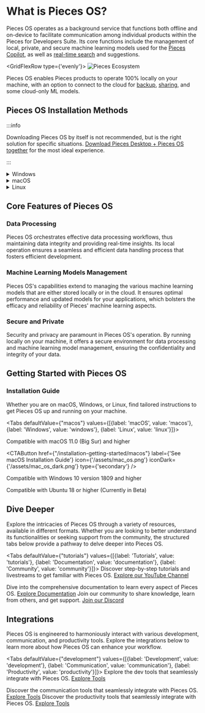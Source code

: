 
# What is Pieces OS?

Pieces OS operates as a background service that functions both offline and on-device to facilitate communication among individual products within the Pieces for Developers Suite. Its core functions include the management of local, private, and secure machine learning models used for the [Pieces Copilot](/features/pieces-copilot), as well as [real-time search](/features/search-modes) and suggestions.

<GridFlexRow type={'evenly'}>
  ![Pieces Ecosystem](https://storage.googleapis.com/pieces_multimedia/ILLUSTRATIONS/PIECES_FOR_DEVELOPERS/ANY_INTEGRATION/ANY_THEME/PLUGINS/1X1/PIECES_FOR_DEVELOPERS-ANY_INTEGRATION-PLUGINS-ANY_THEME-1X1-10_16_2023.PNG)
</GridFlexRow>

Pieces OS enables Pieces products to operate 100% locally on your machine, with an option to connect to the cloud for [backup](/features/back-up-and-restore), [sharing](/features/one-click-snippet-sharing), and some cloud-only ML models.


## Pieces OS Installation Methods

:::info

Downloading Pieces OS by itself is not recommended, but is the right solution for specific situations. [Download Pieces Desktop + Pieces OS together](/installation-getting-started/what-am-i-installing) for the most ideal experience.

:::

<details>
  <summary>Windows</summary>

  If you aren't sure which of these you need, click "Download Pieces Suite Installer" above - it will install both applications and manage them as updates are released.

  If this isn't your first rodeo, here is the list of downloadable files for windows:

  - [Pieces OS](/installation-getting-started/pieces-os) Appinstaller (Standalone Windows) | [Download Here](https://builds.pieces.app/stages/production/appinstaller/os_server.appinstaller)
  - [Pieces OS](/installation-getting-started/pieces-os) EXE (Standalone Windows) | [Download Here](https://builds.pieces.app/stages/production/os_server/windows-exe/download)
</details>

<MiniSpacer />

<details>
  <summary>macOS</summary>

  If you aren't sure which of these you need, check your computer's processor:
  1. Click the Apple logo in the top left corner of your screen
  2. Select "About this Mac"
  3. Check "Chip" in the window that pops up.

  If you have an Intel chip, select the Intel package above. Those with Apple M1 or M2 chips should select the "Apple Silicon" package.

  If this isn't your first rodeo, here is the list of downloadable files for macOS:
  - [Pieces OS](/installation-getting-started/pieces-os) DMG (Standalone Mac) | [Download Here](https://builds.pieces.app/stages/production/os_server/dmg/download)
  - [Pieces OS](/installation-getting-started/pieces-os) DMG ARM64 (Standalone Mac) | [Download Here](https://builds.pieces.app/stages/production/os_server/dmg-arm64/download)

  Note: You can also install Pieces via Homebrew.

  1. Ensure you have [installed](https://docs.brew.sh/Installation) Homebrew in your system
  2. Run the following command in your terminal to Install the Pieces brew package
    ```shell
    brew install --cask pieces
    ```
    [Save to Pieces](https://snippets.pieces.cloud/?p=f23c48bd96)
  3. The above command will install the Pieces-OS cask as well. Once the package is install successfully, you can start to run Pieces OS and the Pieces for Developers application.
</details>

<MiniSpacer />

<details>
  <summary>Linux</summary>

  Currently we only provide one installation method for downloading and installing Pieces OS for Linux. In order to download, [check out the snap store here.](https://snapcraft.io/pieces-os).
</details>


## Core Features of Pieces OS

### Data Processing

Pieces OS orchestrates effective data processing workflows, thus maintaining data integrity and providing real-time insights. Its local operation ensures a seamless and efficient data handling process that fosters efficient development.

### Machine Learning Models Management

Pieces OS's capabilities extend to managing the various machine learning models that are either stored locally or in the cloud. It ensures optimal performance and updated models for your applications, which bolsters the efficacy and reliability of Pieces' machine learning aspects.

### Secure and Private

Security and privacy are paramount in Pieces OS's operation. By running locally on your machine, it offers a secure environment for data processing and machine learning model management, ensuring the confidentiality and integrity of your data.

## Getting Started with Pieces OS

### Installation Guide

Whether you are on macOS, Windows, or Linux, find tailored instructions to get Pieces OS up and running on your machine.

<Tabs defaultValue={"macos"}  values={[{label: 'macOS', value: 'macos'}, {label: 'Windows', value: 'windows'}, {label: 'Linux', value: 'linux'}]}>
  <TabItem value="macos">
    <p>Compatible with macOS 11.0 (Big Sur) and higher</p>
    <CTAButton
      href={"/installation-getting-started/macos"}
      label={'See macOS Installation Guide'}
      icon={'/assets/mac_os.png'}
      iconDark={'/assets/mac_os_dark.png'}
      type={'secondary'}
    />
  </TabItem>

  <TabItem value="windows">
    <p>Compatible with Windows 10 version 1809 and higher</p>
    <CTAButton
      href={"/installation-getting-started/windows"}
      label={'See Windows Installation Guide'}
      icon={'/assets/windows_logo_old.png'}
      type={'secondary'}
    />
  </TabItem>

  <TabItem value="linux">
    <p>Compatible with Ubuntu 18 or higher (Currently in Beta)</p>
    <CTAButton
      href={"/installation-getting-started/linux"}
      label={'See Linux Installation Guide'}
      icon={'/assets/linux_logo.png'}
      type={'secondary'}
    />
  </TabItem>
</Tabs>

## Dive Deeper

Explore the intricacies of Pieces OS through a variety of resources, available in different formats. Whether you are looking to better understand its functionalities or seeking support from the community, the structured tabs below provide a pathway to delve deeper into Pieces OS.

<Tabs defaultValue={"tutorials"} values={[{label: 'Tutorials', value: 'tutorials'}, {label: 'Documentation', value: 'documentation'}, {label: 'Community', value: 'community'}]}>
  <TabItem value="tutorials">
    Discover step-by-step tutorials and livestreams to get familiar with Pieces OS.
    <a href="https://www.youtube.com/@getpieces">Explore our YouTube Channel</a>
  </TabItem>

  <TabItem value="documentation">
    Dive into the comprehensive documentation to learn every aspect of Pieces OS.
    <a href="/">Explore Documentation</a>
  </TabItem>

  <TabItem value="community">
    Join our community to share knowledge, learn from others, and get support.
    <a href="https://discord.gg/getpieces">Join our Discord</a>
  </TabItem>
</Tabs>

<MiniSpacer />

## Integrations

Pieces OS is engineered to harmoniously interact with various development, communication, and productivity tools. Explore the integrations below to learn more about how Pieces OS can enhance your workflow.

<Tabs defaultValue={"development"} values={[{label: 'Development', value: 'development'}, {label: 'Communication', value: 'communication'}, {label: 'Productivity', value: 'productivity'}]}>
  <TabItem value="development">
    Explore the dev tools that seamlessly integrate with Pieces OS.
    <a href="/extensions-plugins/vscode">Explore Tools</a>
  </TabItem>

  <TabItem value="communication">
    Discover the communication tools that seamlessly integrate with Pieces OS.
    <a href="/extensions-plugins/teams">Explore Tools</a>
  </TabItem>

  <TabItem value="productivity">
    Discover the productivity tools that seamlessly integrate with Pieces OS.
    <a href="/extensions-plugins/obsidian">Explore Tools</a>
  </TabItem>
</Tabs>
